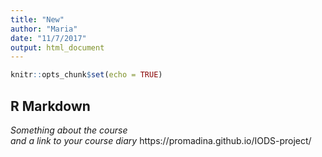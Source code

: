 ```yaml
---
title: "New"
author: "Maria"
date: "11/7/2017"
output: html_document
---
```


```r
knitr::opts_chunk$set(echo = TRUE)
```

## R Markdown

*Something about the course  
and a link to your course diary*
https://promadina.github.io/IODS-project/